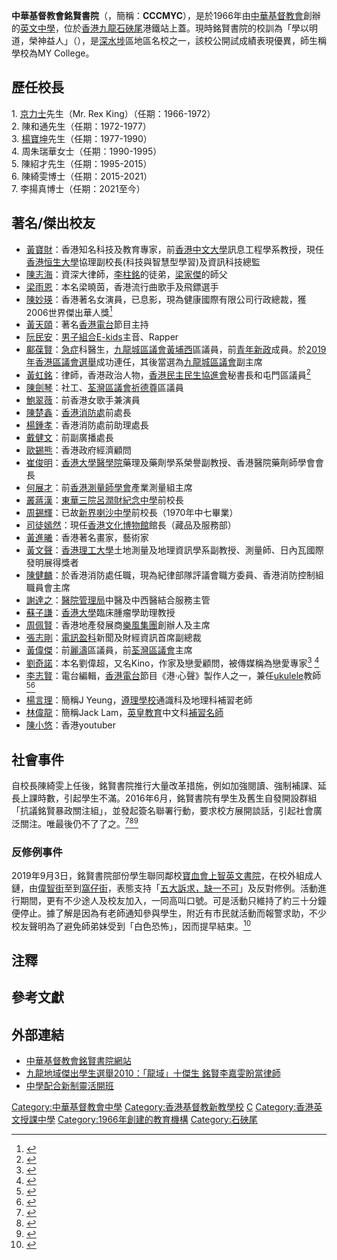{{Infobox_School
| name = 中華基督教會銘賢書院 (CCCMYC)
| english_name = The Church of Christ in China Ming Yin College
| image= [[File:Cccmyc.gif|150px]]<BR>[[File:CCC_Ming_Yin_College_(sky_blue_version).jpg|280px]]
| motto= 學以明道，榮神益人 / Learn to perceive the Word of God, Glorify Him and do good to others
| established year = 1966年
| 辦學團體= 中華基督教會香港區會
| type= 資助男女校中學<br/>（教學語言：[[英文|英文]]）
| religion = [[基督教|基督教]]
| total area = 3,300 平方米
| supervisor = 李志華先生
| principal = 李揚真博士
| enrollment = 約800人 (2020-2021)，分為24個班別
| staff = 75 （1位校長，2位副校長，49位老師）
| su = Pegasus (2021-2022)
| location = [[香港|香港]][[九龍|九龍]][[石硤尾|石硤尾]][[偉智街|偉智街]]1號
| information = +852 2778 4512
| website = http://www.cccmyc.edu.hk
}}

'''中華基督教會銘賢書院'''（{{lang-en|The Church of Christ in China Ming Yin College}}，簡稱：'''CCCMYC'''），是於1966年由[[中華基督教會|中華基督教會]]創辦的[[香港英文授課中學|英文中學]]，位於[[香港|香港]][[九龍|九龍]][[石硤尾|石硤尾]]港鐵站上蓋。現時銘賢書院的校訓為「學以明道，榮神益人」（{{lang-en|Learn to perceive the Word of God, Glorify Him and do good to others}}），是[[深水埗|深水埗]]區地區名校之一，該校公開試成績表現優異，師生稱學校為MY College。

== 歷任校長 ==
1. [[京力士|京力士]]先生（Mr. Rex King）（任期：1966-1972）<br>
2. 陳和通先生（任期：1972-1977）<br>
3. [[楊寶坤|楊寶坤]]先生（任期：1977-1990）<br>
4. 周朱瑞華女士（任期：1990-1995）<br>
5. 陳紹才先生（任期：1995-2015）<br>
6. 陳綺雯博士（任期：2015-2021）<br>
7. 李揚真博士（任期：2021至今）

== 著名/傑出校友 ==
* [[黃寶財|黃寶財]]：香港知名科技及教育專家，前[[香港中文大學|香港中文大學]]訊息工程學系教授，現任[[香港恒生大學|香港恒生大學]]協理副校長(科技與智慧型學習)及資訊科技總監
* [[陳志海|陳志海]]{{noteTag|他曾於九龍塘模範英文中學讀中三至中五年級，畢業後獲當時校長京力士取錄入讀中華基督教會銘賢書院，並順利完成預科課程。}}：資深大律師，[[李柱銘|李柱銘]]的徒弟，[[梁家傑|梁家傑]]的師父
* [[梁雨恩|梁雨恩]]：本名梁曉茵，香港流行曲歌手及飛鏢選手
* [[陳妙瑛|陳妙瑛]]：香港著名女演員，已息影，現為健康國際有限公司行政總裁，獲2006世界傑出華人獎<ref>{{cite web |url=https://www.facebook.com/search/str/%E9%99%B3%E5%A6%99%E7%91%9B+%E6%A0%A1%E5%8F%8B/keywords_search?epa=SEARCH_BOX |title=唔知你讀中學的時候，有無試過同啲同仔學一齊打探過自己學校有咩明星校友？仲去埋Library揾校刊，揾佢地當年的班相？當年，我揾曬全部校刊，淨係到佢——陳妙瑛！ |last= |first= |date=2015-06-07|website= |publisher=梁雨恩 Cathy Leung Facebook 專頁 |access-date=2019-03-04|quote=}}</ref>
* [[黃天頤|黃天頤]]：著名[[香港電台|香港電台]]節目主持
* [[阮民安|阮民安]]：[[男子組合|男子組合]][[E-kids|E-kids]]主音、Rapper
* [[鄺葆賢|鄺葆賢]]：[[急症室|急症]]科醫生，[[九龍城區議會|九龍城區議會]][[黃埔西|黃埔西]]區議員，前[[青年新政|青年新政]]成員。於[[2019年香港區議會選舉|2019年香港區議會選舉]]成功連任，其後當選為[[九龍城區議會|九龍城區議會]]副主席
* [[黃虹銘|黃虹銘]]：律師，香港政治人物，[[香港民主民生協進會|香港民主民生協進會]]秘書長和屯門區議員<ref>{{cite web |url=https://hk.news.appledaily.com/local/daily/article/20181203/20559976 |title=八方相當年：政界都有個張敬軒 民協黃虹銘　字盲變律師 - 李八方 |last= |first= |date=2018-12-03 |website= |publisher=動映地帶 |access-date=2019-03-04 |quote= |archive-date=2019-03-06 |archive-url=https://web.archive.org/web/20190306042811/https://hk.news.appledaily.com/local/daily/article/20181203/20559976 |dead-url=no }}</ref>
* [[陳劍琴|陳劍琴]]：社工、[[荃灣區議會|荃灣區議會]][[祈德尊_(選區)|祈德尊]]區議員
* [[鮑翠薇|鮑翠薇]]：前香港女歌手兼演員
* [[陳楚鑫|陳楚鑫]]：[[香港消防處|香港消防處]]前處長
* [[楊鍾孝|楊鍾孝]]：香港消防處前助理處長
* [[戴健文|戴健文]]：前副廣播處長
* [[歐錫熊|歐錫熊]]：香港政府經濟顧問
* [[崔俊明|崔俊明]]：[[香港大學醫學院|香港大學醫學院]]藥理及藥劑學系榮譽副教授、香港醫院藥劑師學會會長
* [[何展才|何展才]]：前[[香港測量師學會|香港測量師學會]]產業測量組主席
* [[叢蔣漢|叢蔣漢]]：[[東華三院呂潤財紀念中學|東華三院呂潤財紀念中學]]前校長
* [[周錫輝|周錫輝]]：已故[[新界喇沙中學|新界喇沙中學]]前校長（1970年中七畢業）
* [[司徒嫣然|司徒嫣然]]：現任[[香港文化博物館|香港文化博物館]]館長（藏品及服務部）
* [[黃進曦|黃進曦]]：香港著名畫家，藝術家
* [[黃文聲|黃文聲]]：[[香港理工大學|香港理工大學]]土地測量及地理資訊學系副教授、測量師、日內瓦國際發明展得獎者
* [[陳健麟|陳健麟]]：於香港消防處任職，現為紀律部隊評議會職方委員、香港消防控制組職員會主席
* [[謝達之|謝達之]]：[[醫院管理局|醫院管理局]]中醫及中西醫結合服務主管
* [[蘇子謙|蘇子謙]]：[[香港大學|香港大學]]臨床腫瘤學助理教授
* [[周佩賢|周佩賢]]：香港地產發展商[[樂風集團|樂風集團]]創辦人及主席
* [[張志剛|張志剛]]：[[電訊盈科|電訊盈科]]新聞及財經資訊首席副總裁
* [[黃偉傑|黃偉傑]]：前[[麗濤|麗濤]]區議員，前[[荃灣區議會|荃灣區議會]]主席
* [[劉奇諾|劉奇諾]]：本名劉偉超，又名Kino，作家及戀愛顧問，被傳媒稱為戀愛專家<ref>{{cite news|title=講東講西|url=http://www.rthk.hk/radio/radio1/programme/Free_as_the_wind/episode/438419|newspaper=[[RTHK|RTHK]]|date=2017-06-02|accessdate=2017-06-14|archive-date=2017-06-07|archive-url=https://web.archive.org/web/20170607120306/http://www.rthk.hk/radio/radio1/programme/Free_as_the_wind/episode/438419|dead-url=no}}</ref> <ref>{{cite news|title=晚吹 KO KOL|url=https://www.facebook.com/ViuTV.hk/videos/1825970710991675|newspaper=[[ViuTV|ViuTV]]|date=2017-06-13|accessdate=2017-06-14|archive-date=2019-02-20|archive-url=https://web.archive.org/web/20190220230840/https://www.facebook.com/ViuTV.hk/videos/1825970710991675|dead-url=no}}</ref> 
* [[李志賢|李志賢]]：電台編輯，[[香港電台|香港電台]]節目《港‧心聲》製作人之一，兼任[[ukulele|ukulele]]教師<ref>{{cite news|title=港˙心聲|url=http://www.rthk.hk/radio/dab31/programme/g0511_the_inner_voices_from_hk/episode/427989|newspaper=[[RTHK|RTHK]]|date=2017-04-13|accessdate=2017-06-14|archive-date=2018-03-15|archive-url=https://web.archive.org/web/20180315204044/http://www.rthk.hk/radio/dab31/programme/g0511_the_inner_voices_from_hk/episode/427989|dead-url=no}}</ref><ref>{{cite news|title=你估我唔到 第一集：來自印度的「非洲黑炭」|url=http://www.rthk.hk/radio/dab31/programme/g0544_guess_what/episode/411695|newspaper=[[RTHK|RTHK]]|date=2017-01-14}}</ref>
* [[楊言理|楊言理]]：簡稱J Yeung，[[遵理學校|遵理學校]]通識科及地理科補習老師
* [[林偉龍|林偉龍]]：簡稱Jack Lam，[[英皇教育|英皇教育]]中文科[[補習名師|補習名師]]
* [[陳小悠|陳小悠]]：香港youtuber

== 社會事件 ==
自校長陳綺雯上任後，銘賢書院推行大量改革措施，例如加強閱讀、強制補課、延長上課時數，引起學生不滿。2016年6月，銘賢書院有學生及舊生自發開設群組「抗議銘賢暴政關注組」，並發起簽名聯署行動，要求校方展開談話，引起社會廣泛關注。唯最後仍不了了之。<ref>{{cite news|title=銘賢學生聯署批「暴政」治校 校長被追訪要求先審閱報道|url=http://hk.apple.nextmedia.com/realtime/news/20160613/55220304|newspaper=[[蘋果日報_(香港)|蘋果日報]]|date=2016-06-13|accessdate=2016-06-13|archive-date=2016-06-14|archive-url=https://web.archive.org/web/20160614123616/http://hk.apple.nextmedia.com/realtime/news/20160613/55220304|dead-url=no}}</ref><ref>{{cite news|title=銘賢書院提早15分鐘返學　學生黑布抗議|url=http://hk.on.cc/hk/bkn/cnt/news/20160613/bkn-20160613124805423-0613_00822_001.html|newspaper=[[東網|東網]]|date=2016-06-13|accessdate=2016-06-13|archive-date=2016-06-14|archive-url=https://web.archive.org/web/20160614121501/http://hk.on.cc/hk/bkn/cnt/news/20160613/bkn-20160613124805423-0613_00822_001.html|dead-url=no}}</ref><ref>{{cite news|title=銘賢書院要求強制補課、早15分鐘上學　學生不滿無視訴求　聯署抗「暴政」|url=https://www.thestandnews.com/politics/銘賢書院改校政-學生不滿無視訴求-網上發聯署抗暴政/|newspaper=[[立場新聞|立場新聞]]|date=2016-06-13|accessdate=2020-09-28|archive-date=2019-09-13|archive-url=https://web.archive.org/web/20190913182100/https://www.thestandnews.com/politics/%E9%8A%98%E8%B3%A2%E6%9B%B8%E9%99%A2%E6%94%B9%E6%A0%A1%E6%94%BF-%E5%AD%B8%E7%94%9F%E4%B8%8D%E6%BB%BF%E7%84%A1%E8%A6%96%E8%A8%B4%E6%B1%82-%E7%B6%B2%E4%B8%8A%E7%99%BC%E8%81%AF%E7%BD%B2%E6%8A%97%E6%9A%B4%E6%94%BF/|dead-url=no}}</ref>

=== 反修例事件 ===
2019年9月3日，銘賢書院部份學生聯同鄰校[[寶血會上智英文書院|寶血會上智英文書院]]，在校外組成人鏈，由[[偉智街|偉智街]]至到[[窩仔街|窩仔街]]，表態支持「[[五大訴求，缺一不可|五大訴求，缺一不可]]」及反對修例。活動進行期間，更有不少途人及校友加入，一同高叫口號。可是活動只維持了約三十分鐘便停止。據了解是因為有老師通知參與學生，附近有市民就活動而報警求助，不少校友聲明為了避免師弟妹受到「白色恐怖」，因而提早結束。<ref>{{cite news |author1=HK01 |title=【罷課】上智、銘賢兩書院學生組人鏈表態　疑街坊報警活動腰斬 |url=https://www.hk01.com/%E7%A4%BE%E6%9C%83%E6%96%B0%E8%81%9E/370894/%E7%BD%B7%E8%AA%B2-%E4%B8%8A%E6%99%BA-%E9%8A%98%E8%B3%A2%E5%85%A9%E6%9B%B8%E9%99%A2%E5%AD%B8%E7%94%9F%E7%B5%84%E4%BA%BA%E9%8F%88%E8%A1%A8%E6%85%8B-%E7%96%91%E8%A1%97%E5%9D%8A%E5%A0%B1%E8%AD%A6%E6%B4%BB%E5%8B%95%E8%85%B0%E6%96%AC |accessdate=2020-12-18 |archive-date=2021-07-06 |archive-url=https://web.archive.org/web/20210706190217/https://www.hk01.com/%E7%A4%BE%E6%9C%83%E6%96%B0%E8%81%9E/370894/%E7%BD%B7%E8%AA%B2-%E4%B8%8A%E6%99%BA-%E9%8A%98%E8%B3%A2%E5%85%A9%E6%9B%B8%E9%99%A2%E5%AD%B8%E7%94%9F%E7%B5%84%E4%BA%BA%E9%8F%88%E8%A1%A8%E6%85%8B-%E7%96%91%E8%A1%97%E5%9D%8A%E5%A0%B1%E8%AD%A6%E6%B4%BB%E5%8B%95%E8%85%B0%E6%96%AC |dead-url=no }}</ref>

==注釋==
{{noteFoot}}

== 參考文獻 ==
{{reflist}}

== 外部連結 ==
*[http://cccmyc.edu.hk 中華基督教會銘賢書院網站]{{Wayback|url=http://cccmyc.edu.hk/ |date=20021014074242 }}
*[https://web.archive.org/web/20160304081216/http://paper.wenweipo.com/2010/11/23/ED1011230007.htm 九龍地域傑出學生選舉2010：「龍域」十傑生 銘賢李嘉雯盼當律師]
*[https://archive.is/20130107161427/http://edu.sina.com.hk/news/7/4/1/49556/1.html 中學配合新制靈活開班]

{{中華基督教會香港區會學校}}

[[Category:中華基督教會中學|Category:中華基督教會中學]]
[[Category:香港基督教新教學校|Category:香港基督教新教學校]]
[[Category:深水埗區中學|C]]
[[Category:香港英文授課中學|Category:香港英文授課中學]]
[[Category:1966年創建的教育機構|Category:1966年創建的教育機構]]
[[Category:石硤尾|Category:石硤尾]]